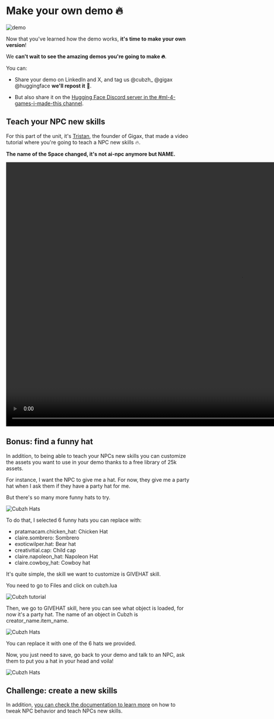 #  Make your own demo 🔥

<img src="https://huggingface.co/datasets/huggingface-ml-4-games-course/course-images/resolve/main/en/unit3/owndemo.png" alt="demo"/>

Now that you've learned how the demo works, **it's time to make your own version**!

We **can't wait to see the amazing demos you're going to make 🔥**. 

You can:

- Share your demo on LinkedIn and X, and tag us  @cubzh_ @gigax @huggingface **we'll repost it** 🤗. 

- But also share it on the [Hugging Face Discord server in the #ml-4-games-i-made-this channel](https://hf.co/join/discord).

## Teach your NPC new skills

For this part of the unit, it's [Tristan](https://x.com/tr_deborde), the founder of Gigax, that made a video tutorial where you're going to teach a NPC new skills 🔥.

**The name of the Space changed, it's not ai-npc anymore but NAME.**

<video width="1280" height="720" controls="true" src="https://huggingface.co/datasets/huggingface-ml-4-games-course/course-images/resolve/main/en/unit3/gigax_cubzh_hf_full.mp4">
</video>


## Bonus: find a funny hat

In addition, to being able to teach your NPCs new skills you can customize the assets you want to use in your demo thanks to a free library of 25k assets.

For instance, I want the NPC to give me a hat. For now, they give me a party hat when I ask them if they have a party hat for me.

But there's so many more funny hats to try.

<img src="https://huggingface.co/datasets/huggingface-ml-4-games-course/course-images/resolve/main/en/unit3/hats.png" alt="Cubzh Hats" />

To do that, I selected 6 funny hats you can replace with:

- pratamacam.chicken_hat: Chicken Hat
- claire.sombrero: Sombrero
- exoticwilper.hat: Bear hat 
- creativitial.cap: Child cap
- claire.napoleon_hat: Napoleon Hat
- claire.cowboy_hat: Cowboy hat


It's quite simple, the skill we want to customize is GIVEHAT skill.

You need to go to Files and click on cubzh.lua


<img src="https://huggingface.co/datasets/huggingface-ml-4-games-course/course-images/resolve/main/en/unit3/partyhat1.png" alt="Cubzh tutorial" />

Then, we go to GIVEHAT skill, here you can see what object is loaded, for now it's a party hat. The name of an object in Cubzh is creator_name.item_name.

<img src="https://huggingface.co/datasets/huggingface-ml-4-games-course/course-images/resolve/main/en/unit3/partyhat2.png" alt="Cubzh Hats" />

You can replace it with one of the 6 hats we provided.

Now, you just need to save, go back to your demo and talk to an NPC, ask them to put you a hat in your head and voila!


<img src="https://huggingface.co/datasets/huggingface-ml-4-games-course/course-images/resolve/main/en/unit3/partyhat3.png" alt="Cubzh Hats" />



## Challenge: create a new skills


In addition, [you can check the documentation to learn more](https://huggingface.co/spaces/cubzh/ai-npcs/blob/main/README.md) on how to tweak NPC behavior and teach NPCs new skills.


